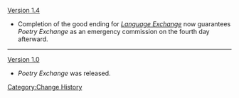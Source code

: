 [[Version 1.4]]
* Completion of the good ending for ''[[Language Exchange]]'' now guarantees ''Poetry Exchange'' as an emergency commission on the fourth day afterward.
----
[[Version 1.0]]
* ''Poetry Exchange'' was released.
<noinclude>[[Category:Change History]]</noinclude>